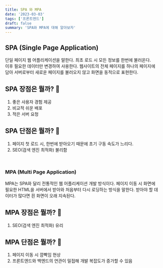 ```yaml
---
title: SPA 와 MPA
date: '2023-03-03'
tags: ['프론트엔드']
draft: false
summary: 'SPA와 MPA에 대해 알아보자'
---
```


## SPA (Single Page Application)

단일 페이지 웹 어플리케이션을 말한다. 최초 로드 시 모든 정보를 한번에 불러온다. <br />
이후 필요한 데이터만 변경하여 사용한다. 웹사이트의 전체 페이지를 하나의 페이지에 담아 서버로부터
새로운 페이지를 불러오지 않고 화면을 동적으로 표현한다.

## SPA 장점은 뭘까? 🤔

1. 좋은 사용자 경험 제공
2. 비교적 쉬운 배포
3. 적은 서버 요청

## SPA 단점은 뭘까? 🤔

1. 페이지 첫 로드 시, 한번에 받아오기 때문에 초기 구동 속도가 느리다.
2. SEO(검색 엔진 최적화) 불리함

<br />

### MPA (Multi Page Application)

MPA는 SPA와 달리 전통적인 웹 어플리케이션 개발 방식이다. 페이지 이동 시 화면에 필요한 HTML을 서버에서
받아와 처음부터 다시 로딩하는 방식을 말한다. 받아야 할 데이터가 많다면 흰 화면이 오래 지속된다.

## MPA 장점은 뭘까? 🤔

1. SEO(검색 엔진 최적화) 유리

## MPA 단점은 뭘까? 🤔

1. 페이지 이동 시 깜빡임 현상
2. 프론트엔드와 백엔드의 연관이 밀접해 개발 복잡도가 증가할 수 있음
